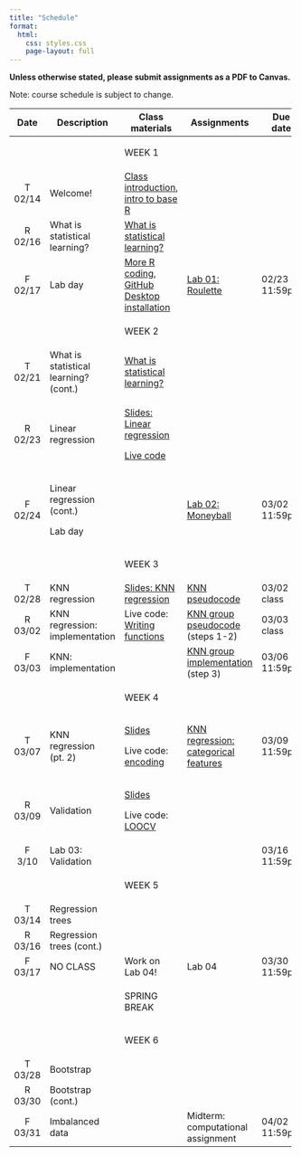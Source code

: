 ```yaml
---
title: "Schedule"
format:
  html:
    css: styles.css
    page-layout: full
---
```


**Unless otherwise stated, please submit assignments as a PDF to Canvas.**

Note: course schedule is subject to change.

::: important
+-----------+---------------------------------------+-----------------------------------------------------------------------------------------------------------------------+---------------------------------------------------------------------------------------------+------------------+
| Date      | Description                           | Class materials                                                                                                       | Assignments                                                                                 | Due date         |
+:=========:+=======================================+=======================================================================================================================+=============================================================================================+==================+
|           |                                       | ::: important                                                                                                         |                                                                                             |                  |
|           |                                       | WEEK 1                                                                                                                |                                                                                             |                  |
|           |                                       | :::                                                                                                                   |                                                                                             |                  |
+-----------+---------------------------------------+-----------------------------------------------------------------------------------------------------------------------+---------------------------------------------------------------------------------------------+------------------+
| T 02/14   | Welcome!                              | [Class introduction](slides/slides-00-welcome.qmd), [intro to base R](live-code/live-code-base-R.qmd)                 |                                                                                             |                  |
+-----------+---------------------------------------+-----------------------------------------------------------------------------------------------------------------------+---------------------------------------------------------------------------------------------+------------------+
| R 02/16   | What is statistical learning?         | [What is statistical learning?](slides/slides-01-what-is.qmd)                                                         |                                                                                             |                  |
+-----------+---------------------------------------+-----------------------------------------------------------------------------------------------------------------------+---------------------------------------------------------------------------------------------+------------------+
| F 02/17   | Lab day                               | [More R coding](live-code/live-code-conditions.qmd), [GitHub Desktop installation](slides/slides-00-installation.qmd) | [Lab 01: Roulette](labs/lab-01-roulette.qmd)                                                | 02/23 at 11:59pm |
+-----------+---------------------------------------+-----------------------------------------------------------------------------------------------------------------------+---------------------------------------------------------------------------------------------+------------------+
|           |                                       | ::: important                                                                                                         |                                                                                             |                  |
|           |                                       | WEEK 2                                                                                                                |                                                                                             |                  |
|           |                                       | :::                                                                                                                   |                                                                                             |                  |
+-----------+---------------------------------------+-----------------------------------------------------------------------------------------------------------------------+---------------------------------------------------------------------------------------------+------------------+
| T 02/21   | What is statistical learning? (cont.) | [What is statistical learning?](slides/slides-01-what-is.qmd)                                                         |                                                                                             |                  |
+-----------+---------------------------------------+-----------------------------------------------------------------------------------------------------------------------+---------------------------------------------------------------------------------------------+------------------+
| R 02/23   | Linear regression                     | [Slides: Linear regression](slides/slides-02-linear-regression.qmd)                                                   |                                                                                             |                  |
|           |                                       |                                                                                                                       |                                                                                             |                  |
|           |                                       | [Live code](live-code/live-code-lin-regression.qmd)                                                                   |                                                                                             |                  |
+-----------+---------------------------------------+-----------------------------------------------------------------------------------------------------------------------+---------------------------------------------------------------------------------------------+------------------+
| F 02/24   | Linear regression (cont.)             |                                                                                                                       | [Lab 02: Moneyball](labs/lab-02-linear-regression.qmd)                                      | 03/02 at 11:59pm |
|           |                                       |                                                                                                                       |                                                                                             |                  |
|           | Lab day                               |                                                                                                                       |                                                                                             |                  |
+-----------+---------------------------------------+-----------------------------------------------------------------------------------------------------------------------+---------------------------------------------------------------------------------------------+------------------+
|           |                                       | ::: important                                                                                                         |                                                                                             |                  |
|           |                                       | WEEK 3                                                                                                                |                                                                                             |                  |
|           |                                       | :::                                                                                                                   |                                                                                             |                  |
+-----------+---------------------------------------+-----------------------------------------------------------------------------------------------------------------------+---------------------------------------------------------------------------------------------+------------------+
| T 02/28   | KNN regression                        | [Slides: KNN regression](slides/slides-03-knn-regression.qmd)                                                         | [KNN pseudocode](files/knn_pseudocode.qmd)                                                  | 03/02 in class   |
+-----------+---------------------------------------+-----------------------------------------------------------------------------------------------------------------------+---------------------------------------------------------------------------------------------+------------------+
| R 03/02   | KNN regression: implementation        | Live code: [Writing functions](live-code/live-code-functions.qmd)                                                     | [KNN group pseudocode](implementations/implementation_knn_regression_1.qmd) (steps 1-2)     | 03/03 in class   |
+-----------+---------------------------------------+-----------------------------------------------------------------------------------------------------------------------+---------------------------------------------------------------------------------------------+------------------+
| F 03/03   | KNN: implementation                   |                                                                                                                       | [KNN group implementation](implementations/implementation_knn_regression_1.qmd) (step 3)    | 03/06 11:59pm    |
+-----------+---------------------------------------+-----------------------------------------------------------------------------------------------------------------------+---------------------------------------------------------------------------------------------+------------------+
|           |                                       | ::: important                                                                                                         |                                                                                             |                  |
|           |                                       | WEEK 4                                                                                                                |                                                                                             |                  |
|           |                                       | :::                                                                                                                   |                                                                                             |                  |
+-----------+---------------------------------------+-----------------------------------------------------------------------------------------------------------------------+---------------------------------------------------------------------------------------------+------------------+
| T 03/07   | KNN regression (pt. 2)                | [Slides](slides/slides-04-knn-regression-pt2.qmd)                                                                     | [KNN regression: categorical features](implementations/implementation_knn_regression_2.qmd) | 03/09 11:59pm    |
|           |                                       |                                                                                                                       |                                                                                             |                  |
|           |                                       | Live code: [encoding](live-code/live-code-encoding.qmd)                                                               |                                                                                             |                  |
+-----------+---------------------------------------+-----------------------------------------------------------------------------------------------------------------------+---------------------------------------------------------------------------------------------+------------------+
| R 03/09   | Validation                            | [Slides](slides/slides-05-validation.qmd)                                                                             |                                                                                             |                  |
|           |                                       |                                                                                                                       |                                                                                             |                  |
|           |                                       | Live code: [LOOCV](live-code/live-code-loocv.qmd)                                                                     |                                                                                             |                  |
+-----------+---------------------------------------+-----------------------------------------------------------------------------------------------------------------------+---------------------------------------------------------------------------------------------+------------------+
| F 3/10    | Lab 03: Validation                    |                                                                                                                       |                                                                                             | 03/16 11:59pm    |
+-----------+---------------------------------------+-----------------------------------------------------------------------------------------------------------------------+---------------------------------------------------------------------------------------------+------------------+
|           |                                       | ::: important                                                                                                         |                                                                                             |                  |
|           |                                       | WEEK 5                                                                                                                |                                                                                             |                  |
|           |                                       | :::                                                                                                                   |                                                                                             |                  |
+-----------+---------------------------------------+-----------------------------------------------------------------------------------------------------------------------+---------------------------------------------------------------------------------------------+------------------+
| T 03/14   | Regression trees                      |                                                                                                                       |                                                                                             |                  |
+-----------+---------------------------------------+-----------------------------------------------------------------------------------------------------------------------+---------------------------------------------------------------------------------------------+------------------+
| R 03/16   | Regression trees (cont.)              |                                                                                                                       |                                                                                             |                  |
+-----------+---------------------------------------+-----------------------------------------------------------------------------------------------------------------------+---------------------------------------------------------------------------------------------+------------------+
| F 03/17   | NO CLASS                              | Work on Lab 04!                                                                                                       | Lab 04                                                                                      | 03/30 11:59pm    |
+-----------+---------------------------------------+-----------------------------------------------------------------------------------------------------------------------+---------------------------------------------------------------------------------------------+------------------+
|           |                                       | ::: important                                                                                                         |                                                                                             |                  |
|           |                                       | SPRING BREAK                                                                                                          |                                                                                             |                  |
|           |                                       | :::                                                                                                                   |                                                                                             |                  |
+-----------+---------------------------------------+-----------------------------------------------------------------------------------------------------------------------+---------------------------------------------------------------------------------------------+------------------+
|           |                                       | ::: important                                                                                                         |                                                                                             |                  |
|           |                                       | WEEK 6                                                                                                                |                                                                                             |                  |
|           |                                       | :::                                                                                                                   |                                                                                             |                  |
+-----------+---------------------------------------+-----------------------------------------------------------------------------------------------------------------------+---------------------------------------------------------------------------------------------+------------------+
| T 03/28   | Bootstrap                             |                                                                                                                       |                                                                                             |                  |
+-----------+---------------------------------------+-----------------------------------------------------------------------------------------------------------------------+---------------------------------------------------------------------------------------------+------------------+
| R 03/30   | Bootstrap (cont.)                     |                                                                                                                       |                                                                                             |                  |
+-----------+---------------------------------------+-----------------------------------------------------------------------------------------------------------------------+---------------------------------------------------------------------------------------------+------------------+
| F 03/31   | Imbalanced data                       |                                                                                                                       | Midterm: computational assignment                                                           | 04/02 11:59pm    |
+-----------+---------------------------------------+-----------------------------------------------------------------------------------------------------------------------+---------------------------------------------------------------------------------------------+------------------+
:::
